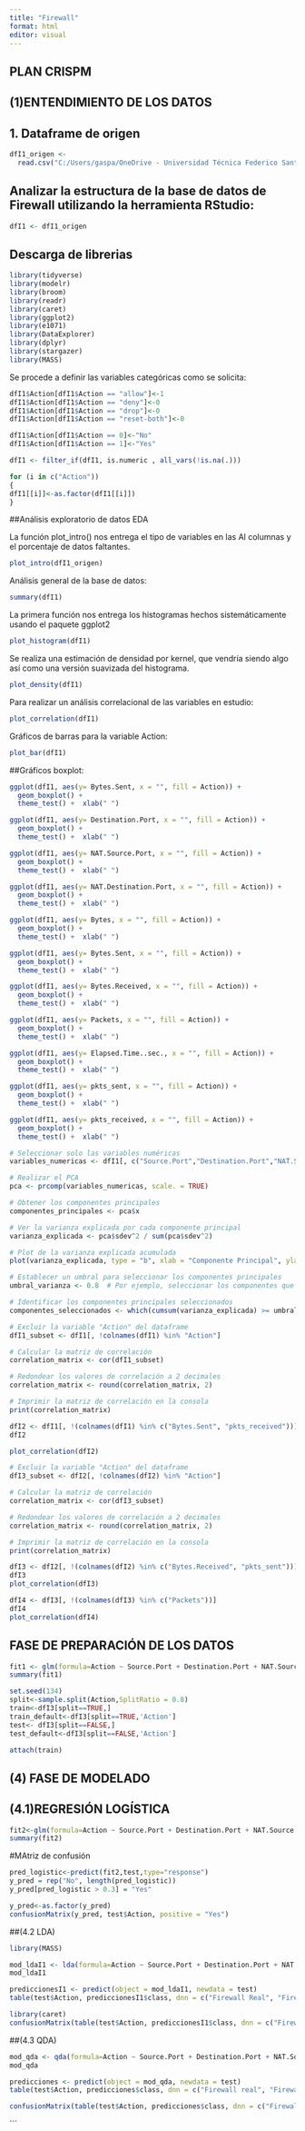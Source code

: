 ---
title: "Firewall"
format: html
editor: visual
---
## PLAN CRISPM 

## (1)ENTENDIMIENTO DE LOS DATOS

## 1. Dataframe de origen

```{r}
dfI1_origen <-
  read.csv("C:/Users/gaspa/OneDrive - Universidad Técnica Federico Santa María/Escritorio/2023 S1/Análisis de negocios/Trabajo final/Informe 1/log2.csv")
```

## Analizar la estructura de la base de datos de Firewall utilizando la herramienta RStudio: 

```{r}
dfI1 <- dfI1_origen 
```

## Descarga de librerias

```{r}
library(tidyverse)
library(modelr)
library(broom)
library(readr)
library(caret)
library(ggplot2)
library(e1071)
library(DataExplorer)
library(dplyr)
library(stargazer)
library(MASS)

```

Se procede a definir las variables categóricas como se solicita:

```{r}
dfI1$Action[dfI1$Action == "allow"]<-1
dfI1$Action[dfI1$Action == "deny"]<-0
dfI1$Action[dfI1$Action == "drop"]<-0
dfI1$Action[dfI1$Action == "reset-both"]<-0
```

```{r}
dfI1$Action[dfI1$Action == 0]<-"No"
dfI1$Action[dfI1$Action == 1]<-"Yes"
```

```{r}
dfI1 <- filter_if(dfI1, is.numeric , all_vars(!is.na(.)))
```

```{r}
for (i in c("Action"))
{
dfI1[[i]]<-as.factor(dfI1[[i]])
}
```

##Análisis exploratorio de datos EDA

La función plot_intro() nos entrega el tipo de variables en las Al columnas y el porcentaje de datos faltantes.
```{r}
plot_intro(dfI1_origen)
```
Análisis general de la base de datos: 
```{r}
summary(dfI1)
```

La primera función nos entrega los histogramas hechos sistemáticamente usando el paquete ggplot2
```{r}
plot_histogram(dfI1)
```

Se realiza una estimación de densidad por kernel, que vendría siendo algo así como una versión suavizada del histograma.
```{r}
plot_density(dfI1)
```

Para realizar un análisis correlacional de las variables en estudio: 
```{r}
plot_correlation(dfI1)
```

Gráficos de barras para la variable Action: 
```{r}
plot_bar(dfI1)
```

##Gráficos boxplot: 

```{r}
ggplot(dfI1, aes(y= Bytes.Sent, x = "", fill = Action)) + 
  geom_boxplot() + 
  theme_test() +  xlab(" ")

ggplot(dfI1, aes(y= Destination.Port, x = "", fill = Action)) + 
  geom_boxplot() + 
  theme_test() +  xlab(" ")

ggplot(dfI1, aes(y= NAT.Source.Port, x = "", fill = Action)) + 
  geom_boxplot() + 
  theme_test() +  xlab(" ")

ggplot(dfI1, aes(y= NAT.Destination.Port, x = "", fill = Action)) + 
  geom_boxplot() + 
  theme_test() +  xlab(" ")

ggplot(dfI1, aes(y= Bytes, x = "", fill = Action)) + 
  geom_boxplot() + 
  theme_test() +  xlab(" ")

ggplot(dfI1, aes(y= Bytes.Sent, x = "", fill = Action)) + 
  geom_boxplot() + 
  theme_test() +  xlab(" ")

ggplot(dfI1, aes(y= Bytes.Received, x = "", fill = Action)) + 
  geom_boxplot() + 
  theme_test() +  xlab(" ")

ggplot(dfI1, aes(y= Packets, x = "", fill = Action)) + 
  geom_boxplot() + 
  theme_test() +  xlab(" ")

ggplot(dfI1, aes(y= Elapsed.Time..sec., x = "", fill = Action)) + 
  geom_boxplot() + 
  theme_test() +  xlab(" ")

ggplot(dfI1, aes(y= pkts_sent, x = "", fill = Action)) + 
  geom_boxplot() + 
  theme_test() +  xlab(" ")

ggplot(dfI1, aes(y= pkts_received, x = "", fill = Action)) + 
  geom_boxplot() + 
  theme_test() +  xlab(" ")
```
```{r}
# Seleccionar solo las variables numéricas
variables_numericas <- dfI1[, c("Source.Port","Destination.Port","NAT.Source.Port","NAT.Destination.Port", "Bytes", "Bytes.Sent", "Bytes.Received", "Packets", "Elapsed.Time..sec.", "pkts_sent", "pkts_received")]
```

```{r}
# Realizar el PCA
pca <- prcomp(variables_numericas, scale. = TRUE)
```

```{r}
# Obtener los componentes principales
componentes_principales <- pca$x
```

```{r}
# Ver la varianza explicada por cada componente principal
varianza_explicada <- pca$sdev^2 / sum(pca$sdev^2)
```

```{r}
# Plot de la varianza explicada acumulada
plot(varianza_explicada, type = "b", xlab = "Componente Principal", ylab = "Varianza Explicada Acumulada")
```
```{r}
# Establecer un umbral para seleccionar los componentes principales
umbral_varianza <- 0.8  # Por ejemplo, seleccionar los componentes que expliquen al menos el 80% de la varianza total

```

```{r}
# Identificar los componentes principales seleccionados
componentes_seleccionados <- which(cumsum(varianza_explicada) >= umbral_varianza)[1]
```

```{r}
# Excluir la variable "Action" del dataframe
dfI1_subset <- dfI1[, !colnames(dfI1) %in% "Action"]

# Calcular la matriz de correlación
correlation_matrix <- cor(dfI1_subset)

# Redondear los valores de correlación a 2 decimales
correlation_matrix <- round(correlation_matrix, 2)

# Imprimir la matriz de correlación en la consola
print(correlation_matrix)
```

```{r}
dfI2 <- dfI1[, !(colnames(dfI1) %in% c("Bytes.Sent", "pkts_received"))]
dfI2
```

```{r}
plot_correlation(dfI2)
```
```{r}
# Excluir la variable "Action" del dataframe
dfI3_subset <- dfI2[, !colnames(dfI2) %in% "Action"]

# Calcular la matriz de correlación
correlation_matrix <- cor(dfI3_subset)

# Redondear los valores de correlación a 2 decimales
correlation_matrix <- round(correlation_matrix, 2)

# Imprimir la matriz de correlación en la consola
print(correlation_matrix)
```

```{r}
dfI3 <- dfI2[, !(colnames(dfI2) %in% c("Bytes.Received", "pkts_sent"))]
dfI3
plot_correlation(dfI3)
```

```{r}
dfI4 <- dfI3[, !(colnames(dfI3) %in% c("Packets"))]
dfI4
plot_correlation(dfI4)
```

## FASE DE PREPARACIÓN DE LOS DATOS

```{r}
fit1 <- glm(formula=Action ~ Source.Port + Destination.Port + NAT.Source.Port + NAT.Destination.Port + Bytes +  Elapsed.Time..sec.,data=dfI3,family = binomial)
summary(fit1)
```
```{r}
set.seed(134)
split<-sample.split(Action,SplitRatio = 0.8)
train<-dfI3[split==TRUE,]
train_default<-dfI3[split==TRUE,'Action']
test<- dfI3[split==FALSE,]
test_default<-dfI3[split==FALSE,'Action']
```

```{r}
attach(train)
```

## (4) FASE DE MODELADO

## (4.1)REGRESIÓN LOGÍSTICA

```{r}
fit2<-glm(formula=Action ~ Source.Port + Destination.Port + NAT.Source.Port + NAT.Destination.Port + Bytes +  Elapsed.Time..sec.,data=train,family = binomial)
summary(fit2)
```
#MAtriz de confusión 


```{r}
pred_logistic<-predict(fit2,test,type="response")
y_pred = rep("No", length(pred_logistic))
y_pred[pred_logistic > 0.3] = "Yes"

```

```{r}
y_pred<-as.factor(y_pred)
confusionMatrix(y_pred, test$Action, positive = "Yes")
```
##(4.2 LDA)

```{r}
library(MASS)
```

```{r}
mod_ldaI1 <- lda(formula=Action ~ Source.Port + Destination.Port + NAT.Source.Port + NAT.Destination.Port + Bytes +  Elapsed.Time..sec.,data=train)
mod_ldaI1
```

```{r}
prediccionesI1 <- predict(object = mod_ldaI1, newdata = test)
table(test$Action, prediccionesI1$class, dnn = c("Firewall Real", "Firewall predicho"))
```
```{r}
library(caret)
confusionMatrix(table(test$Action, prediccionesI1$class, dnn = c("Firewall real", "Firewall predicho")))
```
##(4.3 QDA)

```{r}
mod_qda <- qda(formula=Action ~ Source.Port + Destination.Port + NAT.Source.Port + NAT.Destination.Port + Bytes +  Elapsed.Time..sec.,data=train)
mod_qda
```
```{r}
predicciones <- predict(object = mod_qda, newdata = test)
table(test$Action, predicciones$class, dnn = c("Firewall real", "Firewall predicho"))
```
```{r}
confusionMatrix(table(test$Action, predicciones$class, dnn = c("Firewall real", "Firewall predicho")))
```

```

